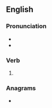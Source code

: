 ==English==

===Pronunciation===
* {{IPA|en|/kluːd/}}
* {{rhymes|en|uːd}}

===Verb===
{{head|en|verb form}}

# {{en-past of|clue}}

===Anagrams===
* {{anagrams|en|a=cdelu|Leduc|dulce}}